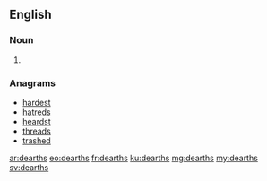 ==English==

===Noun===
{{head|en}}

# {{plural of|dearth}}

===Anagrams===
* [[hardest#English|hardest]]
* [[hatreds#English|hatreds]]
* [[heardst#English|heardst]]
* [[threads#English|threads]]
* [[trashed#English|trashed]]

[[ar:dearths]]
[[eo:dearths]]
[[fr:dearths]]
[[ku:dearths]]
[[mg:dearths]]
[[my:dearths]]
[[sv:dearths]]